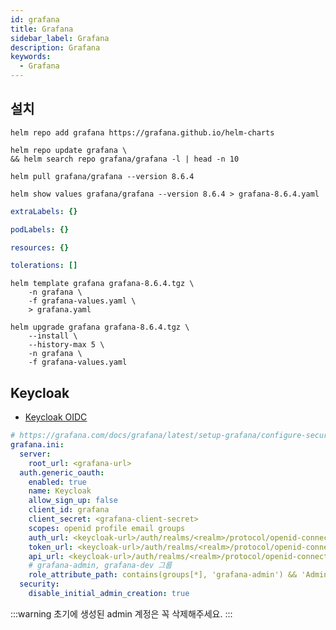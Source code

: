 ```yaml
---
id: grafana
title: Grafana
sidebar_label: Grafana
description: Grafana
keywords:
  - Grafana
---
```


## 설치

```shell
helm repo add grafana https://grafana.github.io/helm-charts
```

```shell
helm repo update grafana \
&& helm search repo grafana/grafana -l | head -n 10
```

```shell
helm pull grafana/grafana --version 8.6.4
```

```shell
helm show values grafana/grafana --version 8.6.4 > grafana-8.6.4.yaml
```

```yaml title="grafana-values.yaml"
extraLabels: {}

podLabels: {}

resources: {}

tolerations: []
```

```shell
helm template grafana grafana-8.6.4.tgz \
    -n grafana \
    -f grafana-values.yaml \
    > grafana.yaml
```

```shell
helm upgrade grafana grafana-8.6.4.tgz \
    --install \
    --history-max 5 \
    -n grafana \
    -f grafana-values.yaml
```

## Keycloak

- [Keycloak OIDC](/docs/mlops/mlops/auth/keycloak/openid-connect)

```yaml title="grafana-values.yaml"
# https://grafana.com/docs/grafana/latest/setup-grafana/configure-security/configure-authentication/generic-oauth/
grafana.ini:
  server:
    root_url: <grafana-url>
  auth.generic_oauth:
    enabled: true
    name: Keycloak
    allow_sign_up: false
    client_id: grafana
    client_secret: <grafana-client-secret>
    scopes: openid profile email groups
    auth_url: <keycloak-url>/auth/realms/<realm>/protocol/openid-connect/auth
    token_url: <keycloak-url>/auth/realms/<realm>/protocol/openid-connect/token
    api_url: <keycloak-url>/auth/realms/<realm>/protocol/openid-connect/userinfo
    # grafana-admin, grafana-dev 그룹
    role_attribute_path: contains(groups[*], 'grafana-admin') && 'Admin' || contains(groups[*], 'grafana-dev') && 'Editor' || 'Viewer'
  security:
    disable_initial_admin_creation: true
```

:::warning
초기에 생성된 admin 계정은 꼭 삭제해주세요.
:::
